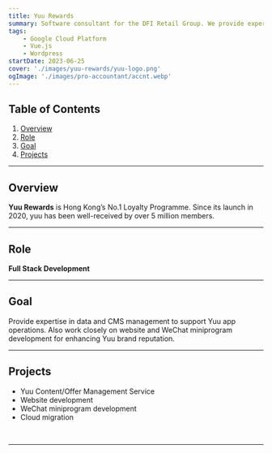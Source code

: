 ```yaml
---
title: Yuu Rewards
summary: Software consultant for the DFI Retail Group. We provide expertise in data and CMS management to support Yuu app operations. Also work closely on website and WeChat miniprogram development for enhancing Yuu brand reputation.
tags:
    - Google Cloud Platform
    - Vue.js
    - Wordpress
startDate: 2023-06-25
cover: './images/yuu-rewards/yuu-logo.png'
ogImage: './images/pro-accountant/accnt.webp'
---
```



## Table of Contents
1. [Overview](#overview)
1. [Role](#role)
1. [Goal](#goal)
1. [Projects](#projects)

---

## Overview
**Yuu Rewards** is Hong Kong’s No.1 Loyalty Programme. Since its launch in 2020, yuu has been well-received by over 5 million members.

---

## Role
**Full Stack Development**

---

## Goal
Provide expertise in data and CMS management to support Yuu app operations. Also work closely on website and WeChat miniprogram development for enhancing Yuu brand reputation.

---

## Projects
- Yuu Content/Offer Management Service
- Website development
- WeChat miniprogram development
- Cloud migration

<img src={sup1.src} alt="" />

<img src={sup2.src} alt="" />


---
